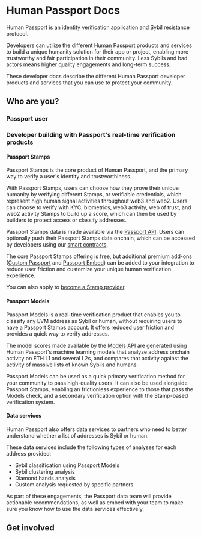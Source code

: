 
# Human Passport Docs

Human Passport is an identity verification application and Sybil resistance protocol. 

Developers can utilize the different Human Passport products and services to build a unique humanity solution for their app or project, enabling more trustworthy and fair participation in their community. Less Sybils and bad actors means higher quality engagements and long-term success.

These developer docs describe the different Human Passport developer products and services that you can use to protect your community.

## Who are you?

### Passport user

<Cards>
  <Card title="What is Passport?" href="https://support.passport.xyz/passport-knowledge-base" />
  <Card title="How to create a Passport" href="https://support.passport.xyz/passport-knowledge-base/using-passport/creating-a-passport" />
  <Card title="FAQ" href="https://support.passport.xyz/passport-knowledge-base/common-questions" />
</Cards>


### Developer building with Passport's real-time verification products

#### Passport Stamps

Passport Stamps is the core product of Human Passport, and the primary way to verify a user's identity and trustworthiness. 

With Passport Stamps, users can choose how they prove their unique humanity by verifying different Stamps, or verifiable credentials, which represent high human signal activities throughout web3 and web2. Users can choose to verify with KYC, biometrics, web3 activity, web of trust, and web2 activity Stamps to build up a score, which can then be used by builders to protect access or classify addresses.

Passport Stamps data is made available via the [Passport API](building-with-passport/passport-api/overview). Users can optionally push their Passport Stamps data onchain, which can be accessed by developers using our [smart contracts](building-with-passport/smart-contracts/overview).

The core Passport Stamps offering is free, but additional premium add-ons ([Custom Passport](building-with-passport/custom-passport) and [Passport Embed](building-with-passport/passport-embed/overview)) can be added to your integration to reduce user friction and customize your unique human verification experience.

<Cards>
  <Card title="Verify with Passport Stamps" href="building-with-passport/passport-api/overview" />
  <Card title="Customize the Passport Stamps experience" href="building-with-passport/custom-passport" />
  <Card title="Build with the onchain Passport" href="building-with-passport/smart-contracts/overview" />
  <Card title="Embed Passport Stamps in your website or app" href="building-with-passport/passport-embed/overview" />
</Cards>

You can also apply to [become a Stamp provider](/stamps/create-a-stamp/overview).

#### Passport Models

Passport Models is a real-time verification product that enables you to classify any EVM address as Sybil or human, without requiring users to have a Passport Stamps account. It offers reduced user friction and provides a quick way to verify addresses. 

The model scores made available by the [Models API](building-with-passport/models/introduction) are generated using Human Passport's machine learning models that analyze address onchain activity on ETH L1 and several L2s, and compares that activity against the activity of massive lists of known Sybils and humans. 

Passport Models can be used as a quick primary verification method for your community to pass high-quality users. It can also be used alongside Passport Stamps, enabling an frictionless experience to those that pass the Models check, and a secondary verification option with the Stamp-based verification system.

<Cards>
  <Card title="Verify with Passport Models" href="building-with-passport/models/introduction" />
</Cards>

#### Data services

Human Passport also offers data services to partners who need to better understand whether a list of addresses is Sybil or human. 

These data services include the following types of analyses for each address provided:
* Sybil classification using Passport Models
* Sybil clustering analysis
* Diamond hands analysis
* Custom analysis requested by specific partners

As part of these engagements, the Passport data team will provide actionable recommendations, as well as embed with your team to make sure you know how to use the data services effectively.

<Cards>
  <Card title="Learn more about data services" href="building-with-passport/data-services" />
</Cards>


## Get involved

<Cards>
  <Card title="Join the community on Telegram" href="https://t.me/+Mcp9RsRV7tVmYjZh" />
  <Card title="Blog" href="https://www.gitcoin.co/blog/tag/gitcoin-passport" />
  <Card title="Contribute to the docs" href="community/getting-involved" />
</Cards>
